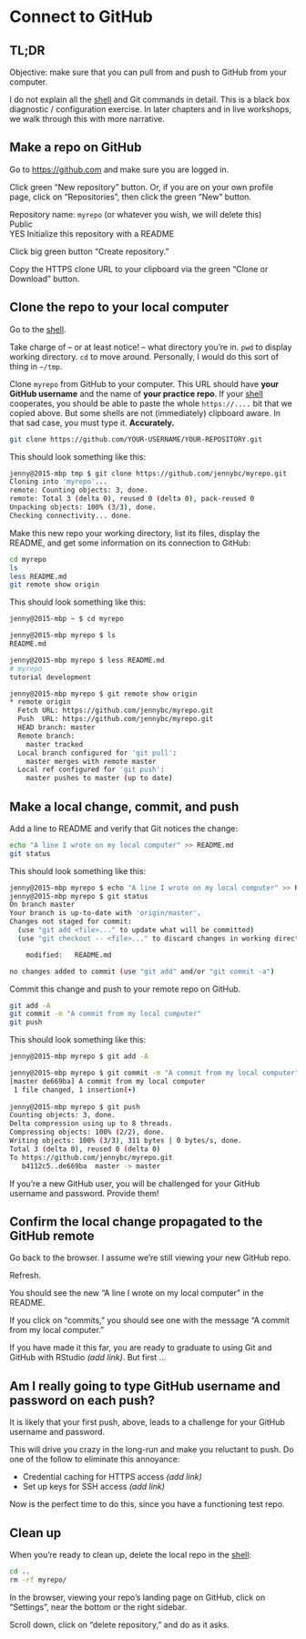 # Connect to GitHub

## TL;DR

Objective: make sure that you can pull from and push to GitHub from your computer.

I do not explain all the [shell](http://stat545.com/git09_shell.html) and Git commands in detail. This is a black box diagnostic / configuration exercise. In later chapters and in live workshops, we walk through this with more narrative.

## Make a repo on GitHub

Go to <https://github.com> and make sure you are logged in.

Click green "New repository" button. Or, if you are on your own profile page, click on "Repositories", then click the green "New" button.

Repository name: `myrepo` (or whatever you wish, we will delete this)  
Public  
YES Initialize this repository with a README

Click big green button "Create repository."

Copy the HTTPS clone URL to your clipboard via the green "Clone or Download" button.

## Clone the repo to your local computer

Go to the [shell](http://stat545.com/git09_shell.html).

Take charge of -- or at least notice! -- what directory you're in. `pwd` to display working directory. `cd` to move around. Personally, I would do this sort of thing in `~/tmp`.

Clone `myrepo` from GitHub to your computer. This URL should have **your GitHub username** and the name of **your practice repo**. If your [shell](http://stat545.com/git09_shell.html) cooperates, you should be able to paste the whole `https://....` bit that we copied above. But some shells are not (immediately) clipboard aware. In that sad case, you must type it. **Accurately.**

``` sh
git clone https://github.com/YOUR-USERNAME/YOUR-REPOSITORY.git
```
        
This should look something like this:

``` sh
jenny@2015-mbp tmp $ git clone https://github.com/jennybc/myrepo.git
Cloning into 'myrepo'...
remote: Counting objects: 3, done.
remote: Total 3 (delta 0), reused 0 (delta 0), pack-reused 0
Unpacking objects: 100% (3/3), done.
Checking connectivity... done.
```

Make this new repo your working directory, list its files, display the README, and get some information on its connection to GitHub:

``` sh
cd myrepo
ls
less README.md
git remote show origin
```

This should look something like this:

``` sh
jenny@2015-mbp ~ $ cd myrepo

jenny@2015-mbp myrepo $ ls
README.md

jenny@2015-mbp myrepo $ less README.md 
# myrepo
tutorial development

jenny@2015-mbp myrepo $ git remote show origin
* remote origin
  Fetch URL: https://github.com/jennybc/myrepo.git
  Push  URL: https://github.com/jennybc/myrepo.git
  HEAD branch: master
  Remote branch:
    master tracked
  Local branch configured for 'git pull':
    master merges with remote master
  Local ref configured for 'git push':
    master pushes to master (up to date)
```

## Make a local change, commit, and push

Add a line to README and verify that Git notices the change:

``` sh
echo "A line I wrote on my local computer" >> README.md
git status
```

This should look something like this:

``` bash
jenny@2015-mbp myrepo $ echo "A line I wrote on my local computer" >> README.md
jenny@2015-mbp myrepo $ git status
On branch master
Your branch is up-to-date with 'origin/master'.
Changes not staged for commit:
  (use "git add <file>..." to update what will be committed)
  (use "git checkout -- <file>..." to discard changes in working directory)

	modified:   README.md

no changes added to commit (use "git add" and/or "git commit -a")
```

Commit this change and push to your remote repo on GitHub.

``` sh
git add -A
git commit -m "A commit from my local computer"
git push
```

This should look something like this:

``` sh
jenny@2015-mbp myrepo $ git add -A

jenny@2015-mbp myrepo $ git commit -m "A commit from my local computer"
[master de669ba] A commit from my local computer
 1 file changed, 1 insertion(+)
 
jenny@2015-mbp myrepo $ git push
Counting objects: 3, done.
Delta compression using up to 8 threads.
Compressing objects: 100% (2/2), done.
Writing objects: 100% (3/3), 311 bytes | 0 bytes/s, done.
Total 3 (delta 0), reused 0 (delta 0)
To https://github.com/jennybc/myrepo.git
   b4112c5..de669ba  master -> master
```

If you're a new GitHub user, you will be challenged for your GitHub username and password. Provide them!

## Confirm the local change propagated to the GitHub remote

Go back to the browser. I assume we're still viewing your new GitHub repo.

Refresh.

You should see the new "A line I wrote on my local computer" in the README.

If you click on "commits," you should see one with the message "A commit from my local computer."

If you have made it this far, you are ready to graduate to using Git and GitHub with RStudio *(add link)*. But first ...

## Am I really going to type GitHub username and password on each push?

It is likely that your first push, above, leads to a challenge for your GitHub username and password.

This will drive you crazy in the long-run and make you reluctant to push. Do one of the follow to eliminate this annoyance:

  * Credential caching for HTTPS access *(add link)*
  * Set up keys for SSH access *(add link)*

Now is the perfect time to do this, since you have a functioning test repo.

## Clean up

When you're ready to clean up, delete the local repo in the [shell](http://stat545.com/git09_shell.html):

``` sh
cd ..
rm -rf myrepo/
```

In the browser, viewing your repo's landing page on GitHub, click on "Settings", near the bottom or the right sidebar.

Scroll down, click on "delete repository," and do as it asks.
